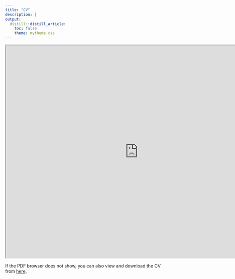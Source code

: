 ```yaml
---
title: "CV"
description: |
output: 
  distill::distill_article:
    toc: false
    theme: mytheme.css
---
```

<iframe src="https://drive.google.com/file/d/11AESEI0XEXLnlMkWNHj46Z5cypaX0JGv/preview" width="840" height="680" allow="autoplay"></iframe>

If the PDF browser does not show, you can also view and download the CV from [here](https://drive.google.com/file/d/11AESEI0XEXLnlMkWNHj46Z5cypaX0JGv/view).
